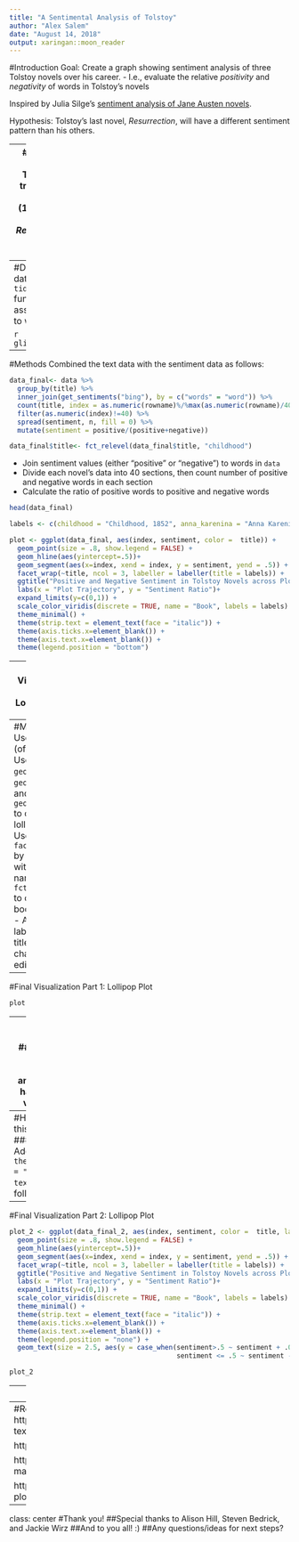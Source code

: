 ```yaml
---
title: "A Sentimental Analysis of Tolstoy"
author: "Alex Salem"
date: "August 14, 2018"
output: xaringan::moon_reader
---
```


#Introduction
Goal: Create a graph showing sentiment analysis of three Tolstoy novels over his career.
  - I.e., evaluate the relative *positivity* and *negativity* of words in Tolstoy's novels
  
Inspired by Julia Silge's [sentiment analysis of Jane Austen novels](https://juliasilge.com/blog/life-changing-magic/).

Hypothesis: Tolstoy's last novel, *Resurrection*, will have a different sentiment pattern than his others.

---
#Description of the Data
Full text of three novels by Leo Tolstoy:
  - *Childhood* (1852), translated into English by C.J. Hogarth
  - *Anna Karenina* (1877), translated into English by Constance Garnett
  - *Resurrection* (1899), translated into English by Mrs. Louise Maude

Plaintext copies pulled from [Project Gutenburg.](http://www.gutenberg.org/)

Data cleaned and processed using `Python`, then read into R:
```r
library(readr)
library(tidytext)
library(tidyverse)
library(viridis)
```
```r
anna_karenina<- read_csv("anna_karenina.csv", col_types = cols(title = col_factor(levels = NULL)))
childhood <- read_csv("childhood.csv", col_types = cols(title = col_factor(levels = NULL)))
resurrection<- read_csv("resurrection.csv", col_types = cols(title = col_factor(levels = NULL)))
```

```r
anna_karenina <- anna_karenina %>% 
  rownames_to_column()

childhood <- childhood %>% 
  rownames_to_column()

resurrection <- resurrection %>% 
  rownames_to_column()

```

```r
data <- bind_rows(childhood, anna_karenina, resurrection)
```

```r
glimpse(data)
```

---
#Description of the Data
This data was then combined with the `tidytext::get_sentiments()` function, which has an assignment of sentiment values to words:

```r
glimpse(get_sentiments("bing"))
```

---
#Methods
Combined the text data with the sentiment data as follows:
```r
data_final<- data %>% 
  group_by(title) %>% 
  inner_join(get_sentiments("bing"), by = c("words" = "word")) %>% 
  count(title, index = as.numeric(rowname)%/%max(as.numeric(rowname)/40), sentiment) %>%
  filter(as.numeric(index)!=40) %>% 
  spread(sentiment, n, fill = 0) %>%
  mutate(sentiment = positive/(positive+negative))

data_final$title<- fct_relevel(data_final$title, "childhood")
```
- Join sentiment values (either "positive" or "negative") to words in `data`
- Divide each novel's data into 40 sections, then count number of positive and negative words in each section 
- Calculate the ratio of positive words to positive and negative words
```r
head(data_final)
```

```r
labels <- c(childhood = "Childhood, 1852", anna_karenina = "Anna Karenina, 1877", resurrection = "Resurrection, 1899")

plot <- ggplot(data_final, aes(index, sentiment, color =  title)) +
  geom_point(size = .8, show.legend = FALSE) +
  geom_hline(aes(yintercept=.5))+
  geom_segment(aes(x=index, xend = index, y = sentiment, yend = .5)) +
  facet_wrap(~title, ncol = 3, labeller = labeller(title = labels)) +
  ggtitle("Positive and Negative Sentiment in Tolstoy Novels across Plot Trajectory", subtitle = "Sentiment Ratio = Positive Words / (Positive Words + Negative Words) \nSentiment Ratio > 0.5 indicates more positive than negative words \nSentiment Ratio < 0.5 indicates more negative than positive words      ") +
  labs(x = "Plot Trajectory", y = "Sentiment Ratio")+
  expand_limits(y=c(0,1)) +
  scale_color_viridis(discrete = TRUE, name = "Book", labels = labels) +
  theme_minimal() +
  theme(strip.text = element_text(face = "italic")) +
  theme(axis.ticks.x=element_blank()) +
  theme(axis.text.x=element_blank()) +
  theme(legend.position = "bottom")

```

---
#Final Visualization Part 1: Lollipop Plot
```r
plot
```

---
#Methods
- Used `ggplot2` (of course)!
- Used `geom_point()`, `geom_hline()`, and `geom_segment()` to create the lollipops
- Used `facet_wrap()` by title, relabel with nice names
- Used `fct_relevel()` to order the books by year
- Added axis labels and title/subtitle, change colors, edited legend

---
#Final Visualization Part 1: Lollipop Plot
```r
plot
```

---
#How can we improve this?
###Ideas:
- Legend at the bottom is repetitive
- Add annotations-- what's happening in these various sections?

```r
data_final_2 <- data_final %>% 
  mutate(text = "")

data_final_2$text = c(" ", " ", "New \nlove", rep(" ", 21),"Karenin \nupset, \nAnna missing \nson", rep(" ", 11), "Anna \nDies", rep(" ", 83))
```

---
#How can we improve this?
###Implementation:
- Add in `theme(legend.position = "none")`
- Add a `text` variable as follows:
```r
data_final_2[24:26,]
```
- Then add a `geom_text()` layer to the plot

---
#Final Visualization Part 2: Lollipop Plot
```r
plot_2 <- ggplot(data_final_2, aes(index, sentiment, color =  title, label = text)) +
  geom_point(size = .8, show.legend = FALSE) +
  geom_hline(aes(yintercept=.5))+
  geom_segment(aes(x=index, xend = index, y = sentiment, yend = .5)) +
  facet_wrap(~title, ncol = 3, labeller = labeller(title = labels)) +
  ggtitle("Positive and Negative Sentiment in Tolstoy Novels across Plot Trajectory", subtitle = "Sentiment Ratio = Positive Words / (Positive Words + Negative Words) \nSentiment Ratio > 0.5 indicates more positive than negative words \nSentiment Ratio < 0.5 indicates more negative than positive words      ") +
  labs(x = "Plot Trajectory", y = "Sentiment Ratio")+
  expand_limits(y=c(0,1)) +
  scale_color_viridis(discrete = TRUE, name = "Book", labels = labels) +
  theme_minimal() +
  theme(strip.text = element_text(face = "italic")) +
  theme(axis.ticks.x=element_blank()) +
  theme(axis.text.x=element_blank()) +
  theme(legend.position = "none") +
  geom_text(size = 2.5, aes(y = case_when(sentiment>.5 ~ sentiment + .09,
                                          sentiment <= .5 ~ sentiment -.12)))
```

```r
plot_2
```
---
#Methods

```r
plot_2 <- ggplot(data_final_2, aes(index, sentiment, color =  title, label = text)) +
  geom_point(size = .8, show.legend = FALSE) +
  geom_hline(aes(yintercept=.5))+
  geom_segment(aes(x=index, xend = index, y = sentiment, yend = .5)) +
  facet_wrap(~title, ncol = 3, labeller = labeller(title = labels)) +
  ggtitle("Positive and Negative Sentiment in Tolstoy Novels across Plot Trajectory", subtitle = "Sentiment Ratio = Positive Words / (Positive Words + Negative Words) \nSentiment Ratio > 0.5 indicates more positive than negative words \nSentiment Ratio < 0.5 indicates more negative than positive words      ") +
  labs(x = "Plot Trajectory", y = "Sentiment Ratio")+
  expand_limits(y=c(0,1)) +
  scale_color_viridis(discrete = TRUE, name = "Book", labels = labels) +
  theme_minimal() +
  theme(strip.text = element_text(face = "italic")) +
  theme(axis.ticks.x=element_blank()) +
  theme(axis.text.x=element_blank()) +
  theme(legend.position = "none") +
  geom_text(size = 3, aes(y = case_when(sentiment>.5 ~ sentiment + .09,
                                          sentiment <= .5 ~ sentiment -.12)))

```

---
#References
https://machinelearningmastery.com/clean-text-machine-learning-python/

https://www.tidytextmining.com/sentiment.html

https://juliasilge.com/blog/life-changing-magic/

https://python-graph-gallery.com/lollipop-plot/

---
class: center
#Thank you!
##Special thanks to Alison Hill, Steven Bedrick, and Jackie Wirz
##And to you all! :)
##Any questions/ideas for next steps?